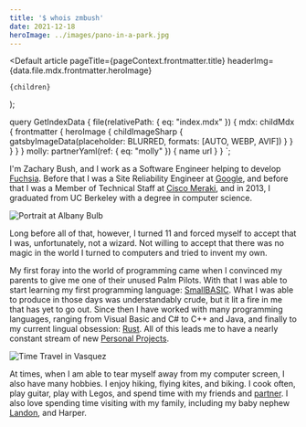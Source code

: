 ```yaml
---
title: '$ whois zmbush'
date: 2021-12-18
heroImage: ../images/pano-in-a-park.jpg
---
```




  <Default
    article
    pageTitle={pageContext.frontmatter.title}
    headerImg={data.file.mdx.frontmatter.heroImage}
  >
    {children}
  </Default>
);

  query GetIndexData {
    file(relativePath: { eq: "index.mdx" }) {
      mdx: childMdx {
        frontmatter {
          heroImage {
            childImageSharp {
              gatsbyImageData(placeholder: BLURRED, formats: [AUTO, WEBP, AVIF])
            }
          }
        }
      }
    }
    molly: partnerYaml(ref: { eq: "molly" }) {
      name
      url
    }
  }
`;

I'm Zachary Bush, and I work as a Software Engineer helping to develop [Fuchsia][fuchsia]. Before
that I was a Site Reliability Engineer at [Google][google], and before that I was a Member of
Technical Staff at [Cisco Meraki][meraki], and in 2013, I graduated from UC Berkeley with a degree
in computer science.

![Portrait at Albany Bulb](../images/albany-bulb-portrait.jpg 'Photograph by: Molly Raven')

Long before all of that, however, I turned 11 and forced myself to accept that I was, unfortunately,
not a wizard. Not willing to accept that there was no magic in the world I turned to computers and
tried to invent my own.

My first foray into the world of programming came when I convinced my parents to give me one of
their unused Palm Pilots. With that I was able to start learning my first programming language:
[SmallBASIC][small-basic]. What I was able to produce in those days was understandably crude, but it
lit a fire in me that has yet to go out. Since then I have worked with many programming languages,
ranging from Visual Basic and C# to C++ and Java, and finally to my current lingual obsession:
[Rust][rust]. All of this leads me to have a nearly constant stream of new [Personal
Projects][projects].

![Time Travel in Vasquez](../images/time-travel-vasquez.jpg 'Google Photos thinks I can Time Travel!')

At times, when I am able to tear myself away from my computer screen, I also have many hobbies. I
enjoy hiking, flying kites, and biking. I cook often, play guitar, play with Legos, and spend time
with my friends and <a href={props.data.molly.url} title={props.data.molly.name}>partner</a>. I
also love spending time visiting with my family, including my baby nephew [Landon][landon], and
Harper.

[bss]: http://www.berkeleysimulation.com/ 'Berkeley Simulation Software'
[cisco]: http://www.cisco.com/ 'Cisco Systems'
[cs61c]: http://www-inst.eecs.berkeley.edu/~cs61c/sp13#staff 'Machine Structures'
[google]: https://www.google.com/about/careers/
[indowsway]: http://www.indowsway.com/ 'Indowsway Software'
[landon]: http://blog.meofamily.net/ 'Meo Family Blog'
[meraki]: http://www.meraki.com/ 'Meraki'
[projects]: /projects/ 'Hobby Projects'
[rust]: https://www.rust-lang.org/ 'The Rust Programming Language'
[sierra]: http://www.sierracollege.edu/ 'Sierra College'
[small-basic]: http://smallbasic.sourceforge.net/ 'SmallBASIC'
[fuchsia]: https://fuchsia.googlesource.com 'Fuchsia'
